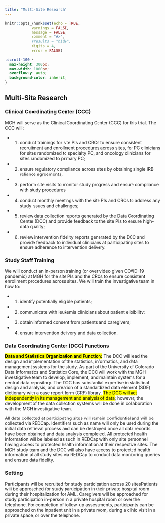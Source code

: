 ```yaml
---
title: "Multi-Site Research"
---
```


```r
knitr::opts_chunk$set(echo = TRUE,
            warnings = FALSE,
            message = FALSE,
            comment = "#>",
            #results = "hide",
            digits = 4,
            error = FALSE)
```

```css
.scroll-100 {
  max-height: 300px;
  max-width: 1000px;
  overflow-y: auto;
  background-color: inherit;
}
```

## Multi-Site Research

### Clinical Coordinating Center (CCC) {#sec-ccc}

MGH will serve as the Clinical Coordinating Center (CCC) for this trial. 
The CCC will:

- 1) conduct trainings for site PIs and CRCs to ensure consistent recruitment and enrollment procedures across sites, for PC clinicians for sites randomized to specialty PC, and  oncology clinicians for sites randomized to primary PC; 
- 2) ensure regulatory compliance across sites by obtaining single IRB reliance agreements; 
- 3) perform site visits to monitor study progress and ensure compliance with study procedures; 
- 4) conduct monthly meetings with the site PIs and CRCs to address any study issues and challenges; 
- 5) review data collection reports generated by the Data Coordinating Center (DCC) and provide feedback to the site PIs to ensure high-data quality; 
- 6) review intervention fidelity reports generated by the DCC and provide feedback to individual clinicians at participating sites to ensure adherence to intervention delivery. 

### Study Staff Training {#sec-sst}

We will conduct an in-person training (or over video given COVID-19 pandemic) at MGH for the site PIs and the CRCs to ensure consistent enrollment procedures across sites. We will train the investigative team in how to:

- 1) identify potentially eligible patients; 
- 2) communicate with leukemia clinicians about patient eligibility; 
- 3) obtain informed consent from patients and caregivers; 
- 4) ensure intervention delivery and data collection. 

### Data Coordinating Center (DCC) Functions {#sec-dcc}

<mark>**Data and Statistics Organization and Function:**</mark> The DCC will lead the design and implementation of the statistics, informatics, and data management systems for the study. As part of the University of Colorado Data Informatics and Statistics Core, the DCC will work with the MGH investigative team to develop, implement, and maintain systems for a central data repository. The DCC has substantial expertise in statistical design and analysis, and creation of a standardized data element (SDE) dictionary with a case report form (CRF) library. <mark>The DCC will act independently in its management and analysis of data</mark>; however, the development of the data collection systems will be done in collaboration with the MGH investigative team. 

All data collected at participating sites will remain confidential and will be collected via REDCap. Identifiers such as name will only be used during the initial data retrieval process and can be destroyed once all data records have been obtained and data analysis completed. All protected health information will be labeled as such in REDCap with only site personnel having access to protected health information at their respective sites. The MGH study team and the DCC will also have access to protected health information at all study sites via REDCap to conduct data monitoring queries and ensure data fidelity. 


### Setting

Participants will be recruited for study participation across 20 sitesPatients will be approached for study participation in their private hospital room during their hospitalization for AML. Caregivers will be approached for study participation in-person in a private hospital room or over the telephone. For completion of follow-up assessments, participants can be approached on the inpatient unit in a private room, during a clinic visit in a private space, or over the telephone.
